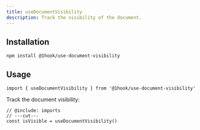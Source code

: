 ```yaml
---
title: useDocumentVisibility
description: Track the visibility of the document.
---
```


## Installation

```package-install
npm install @1hook/use-document-visibility
```

## Usage

```tsx twoslash include imports
import { useDocumentVisibility } from '@1hook/use-document-visibility'
```

Track the document visibility:

```tsx twoslash
// @include: imports
// ---cut---
const isVisible = useDocumentVisibility()
```
